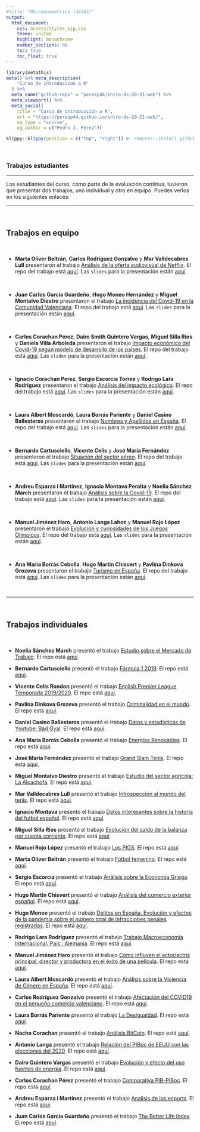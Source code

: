 ```yaml
---
#title: "Macroenometrics (44343)"
output:
  html_document:
    css: assets/styles_pjp.css
    theme: united
    highlight: monochrome 
    number_sections: no
    toc: true
    toc_float: true
---
```



```r
library(metathis)
meta() %>% meta_description(
    "Curso de introduccion a R"
  ) %>% 
  meta_name("github-repo" = "perezp44/intro-ds-20-21-web") %>% 
  meta_viewport() %>% 
  meta_social(
    title = "Curso de introducción a R",
    url = "https://perezp44.github.io/intro-ds-20-21-web/",
    og_type = "course",
    og_author = c("Pedro J. Pérez"))
```



```r
klippy::klippy(position = c("top", "right")) #- remotes::install_github("rlesur/klippy")
```


<br>

### Trabajos estudiantes

-----------------------------------

Los estudiantes del curso, como parte de la evaluación continua, tuvieron que presentar dos trabajos, uno individual y otro en equipo. Puedes verlos en los siguientes enlaces:


-----------------------------------

<br>

## Trabajos en equipo

<br>


- **Marta Oliver Beltrán**, **Carlos Rodríguez Gonzalvo** y **Mar Valldecabres Lull** presentaron el trabajo [Análisis de la oferta audiovisual de Netflix](https://martaoliver.github.io/trabajo_BigData_equipo/){target="_blank"}. El repo del trabajo está [aquí](https://github.com/martaoliver/trabajo_BigData_equipo){target="_blank"}.  Las `slides` para la presentación están [aquí](https://martaoliver.github.io/trabajo_BigData_slides/){target="_blank"}.

<br> 

- **Juan Carlos García Guardeño**, **Hugo Moneo Hernández** y **Miguel Montalvo Diestro** presentaron el trabajo [La incidencia del Covid-19 en la Comunidad Valenciana](https://Miguercios.github.io/trabajo_BigData_equipo/){target="_blank"}. El repo del trabajo está [aquí](https://github.com/Miguercios/trabajo_BigData_equipo){target="_blank"}. Las `slides` para la presentación están [aquí](https://Miguercios.github.io/trabajo_BigData_slides/){target="_blank"}.

<br>

- **Carlos Corachan Pérez**, **Dairo Smith Quintero Vargas**, **Miguel Silla Rios** y **Daniela Villa Arboleda** presentaron el trabajo [Impacto económico del Covid-19 según modelo de desarrollo de los países](https://Daiquin.github.io/trabajo_BigData_equipo/){target="_blank"}. El repo del trabajo está [aquí](https://github.com/Daiquin/trabajo_BigData_equipo){target="_blank"}. Las `slides` para la presentación están [aquí](https://Daiquin.github.io/trabajo_BigData_slides/){target="_blank"}.

<br>

- **Ignacio Corachan Perez**, **Sergio Escorcia Torres** y **Rodrigo Lara Rodriguez** presentaron el trabajo [Análisis del impacto ecológico](https://rodri45l.github.io/trabajo_BigData_equipo/){target="_blank"}. El repo del trabajo está [aquí](https://github.com/rodri45l/trabajo_BigData_equipo){target="_blank"}. Las `slides` para la presentación están [aquí](https://rodri45l.github.io/trabajo_BigData_slides/){target="_blank"}.

<br>


- **Laura Albert Moscardó**, **Laura Borrás Pariente** y **Daniel Casino Ballesteros** presentaron el trabajo [Nombres y Apellidos en España](https://dasdfg098.github.io/trabajo_BigData_equipo/){target="_blank"}. El repo del trabajo está [aquí](https://github.com/dasdfg098/trabajo_BigData_equipo){target="_blank"}. Las `slides` para la presentación están [aquí](https://dasdfg098.github.io/trabajo_BigData_slides/){target="_blank"}.

<br>

- **Bernardo Cartusciello**, **Vicente Celis** y **José María Fernández** presentaron el trabajo [Situación del sector aéreo](https://bernicartusciello.github.io/trabajo_BigData_equipo/){target="_blank"}. El repo del trabajo está [aquí](https://github.com/bernicartusciello/trabajo_BigData_equipo){target="_blank"}. Las `slides` para la presentación están [aquí](https://bernicartusciello.github.io/trabajo_BigData_slides/){target="_blank"}.


<br>

- **Andreu Esparza i Martinez**, **Ignacio Montava Peralta** y **Noelia Sánchez March** presentaron el trabajo [Análisis sobre la Covid-19](https://nosan5.github.io/trabajo_BigData_equipo/){target="_blank"}. El repo del trabajo está [aquí](https://github.com/nosan5/trabajo_BigData_equipo){target="_blank"}. Las `slides` para la presentación están [aquí](https://nosan5.github.io/trabajo_BigData_slides/){target="_blank"}.

<br>

- **Manuel Jiménez Haro**, **Antonio Langa Lahoz** y **Manuel Rojo López** presentaron el trabajo [Evolución y curiosidades de los Juegos Olímpicos](https://manujimenez62.github.io/trabajo_BigData_equipo/){target="_blank"}. El repo del trabajo está [aquí](https://github.com/manujimenez62/trabajo_BigData_equipo){target="_blank"}. Las `slides` para la presentación están [aquí](https://manujimenez62.github.io/trabajo_BigData_slides/){target="_blank"}.


<br>

- **Ana Maria Borrás Cebolla**, **Hugo Martin Chisvert** y **Pavlina Dinkova Grozeva** presentaron el trabajo [Turismo en España](https://xi765.github.io/trabajo_BigData_equipo/){target="_blank"}. El repo del trabajo está [aquí](https://github.com/xi765/trabajo_BigData_equipo){target="_blank"}. Las `slides` para la presentación están [aquí](https://xi765.github.io/trabajo_BigData_slides/){target="_blank"}.



<br>


----------------------------------

<br>

## Trabajos individuales

<br>

- **Noelia Sánchez March** presentó el trabajo [Estudio sobre el Mercado de Trabajo](https://nosan5.github.io/trabajo_BigData/){target="_blank"}. El repo está [aquí](https://github.com/nosan5/trabajo_BigData){target="_blank"}.

- **Bernardo Cartusciello** presentó el trabajo [Fórmula 1 2019](https://bernicartusciello.github.io/trabajo_BigData/){target="_blank"}. El repo está [aquí](https://github.com/bernicartusciello/trabajo_BigData){target="_blank"}.

- **Vicente Celis Rondon** presentó el trabajo [English Premier League Temporada 2019/2020](https://vicentecelisr.github.io/trabajo_BigData/){target="_blank"}. El repo está [aquí](https://github.com/vicentecelisr/trabajo_BigData){target="_blank"}.

- **Pavlina Dinkova Grozeva** presentó el trabajo [Criminalidad en el mundo](https://pavlinadinkova.github.io/trabajo_BigData/){target="_blank"}. El repo está [aquí](https://github.com/pavlinadinkova/trabajo_BigData){target="_blank"}.

- **Daniel Casino Ballesteros** presentó el trabajo [Datos y estadísticas de Youtube: Bad Gyal](https://dasdfg098.github.io/trabajo_BigData/){target="_blank"}. El repo está [aquí](https://github.com/dasdfg098/trabajo_BigData){target="_blank"}.

- **Ana María Borrás Cebolla** presentó el trabajo [Energías Renovables](https://AnaMaria1198.github.io/trabajo_BigData/){target="_blank"}. El repo está [aquí](https://github.com/AnaMaria1198/trabajo_BigData){target="_blank"}.

- **José María Fernández** presentó el trabajo [Grand Slam Tenis](https://josemafc.github.io/trabajo_BigData/){target="_blank"}. El repo está [aquí](https://github.com/josemafc/trabajo_BigData){target="_blank"}.

- **Miguel Montalvo Diestro** presentó el trabajo [Estudio del sector agrícola: La Alcachofa](https://miguercios.github.io/trabajo_BigData/){target="_blank"}. El repo está [aquí](https://github.com/miguercios/trabajo_BigData){target="_blank"}.

- **Mar Valldecabres Lull** presentó el trabajo [Introspección al mundo del tenis](https://Valldecabres.github.io/trabajo_BigData/){target="_blank"}. El repo está [aquí](https://github.com/Valldecabres/trabajo_BigData){target="_blank"}.

- **Ignacio Montava** presentó el trabajo [Datos interesantes sobre la historia del futbol español](https://imontava10.github.io/trabajo_BigData/){target="_blank"}. El repo está [aquí](https://github.com/imontava10/trabajo_BigData){target="_blank"}.

- **Miguel Silla Ríos** presentó el trabajo [Evolución del saldo de la balanza por cuenta corriente](https://MiguelSillaRios.github.io/trabajo_BigData/){target="_blank"}. El repo está [aquí](https://github.com/MiguelSillaRios/trabajo_BigData){target="_blank"}.

- **Manuel Rojo López** presentó el trabajo [Los PIGS](https://roloma6.github.io/trabajo_BigData/){target="_blank"}. El repo está [aquí](https://github.com/roloma6/trabajo_BigData){target="_blank"}.

- **Marta Oliver Beltrán** presentó el trabajo [Fútbol femenino](https://martaoliver.github.io/trabajo_BigData/){target="_blank"}. El repo está [aquí](https://github.com/martaoliver/trabajo_BigData){target="_blank"}.

- **Sergio Escorcia** presentó el trabajo [Análisis sobre la Economía Griega](https://seresto.github.io/trabajo_BigData/){target="_blank"}. El repo está [aquí](https://github.com/seresto/trabajo_BigData){target="_blank"}.
 
- **Hugo Martin Chisvert** presentó el trabajo [Análisis del comercio exterior español](https://xi765.github.io/trabajo_BigData/){target="_blank"}. El repo está [aquí](https://github.com/xi765/trabajo_BigData){target="_blank"}.

- **Hugo Moneo** presentó el trabajo [Delitos en España. Evolución y efectos de la pandemia sobre el número total de infracciones penales registradas](https://hugomn0.github.io/trabajo_BigData/){target="_blank"}. El repo está [aquí](https://github.com/hugomn0/trabajo_BigData){target="_blank"}.

- **Rodrigo Lara Rodríguez** presentó el trabajo [Trabajo Macroeconomía Internacional. País : Alemania](https://rodri45l.github.io/trabajo_BigData/){target="_blank"}. El repo está [aquí](https://github.com/rodri45l/trabajo_BigData){target="_blank"}.

- **Manuel Jiménez Haro** presentó el trabajo [Cómo influyen el actor/actriz principal, director y productora en el éxito de una película](https://manujimenez62.github.io/trabajo_BigData/){target="_blank"}. El repo está [aquí](https://github.com/manujimenez62/trabajo_BigData){target="_blank"}.

- **Laura Albert Moscardó** presentó el trabajo [Análisis sobre la Violencia de Género en España](https://laualmos.github.io/trabajo_BigData/){target="_blank"}. El repo está [aquí](https://github.com/laualmos/trabajo_BigData){target="_blank"}.

- **Carlos Rodríguez Gonzalvo** presentó el trabajo [Afectación del COVID19 en el pequeño comercio valenciano](https://carlosrodriguezgonzalvo.github.io/trabajo_BigData/){target="_blank"}. El repo está [aquí](https://github.com/carlosrodriguezgonzalvo/trabajo_BigData){target="_blank"}.

- **Laura Borrás Pariente** presentó el trabajo [La Desigualdad](https://laura3699.github.io/trabajo_BigData/){target="_blank"}. El repo está [aquí](https://github.com/laura3699/trabajo_BigData){target="_blank"}.

- **Nacho Corachan** presentó el trabajo [Análisis BitCoin](https://Nacho-CP.github.io/trabajo_BigData/){target="_blank"}. El repo está [aquí](https://github.com/Nacho-CP/trabajo_BigData){target="_blank"}.


- **Antonio Langa** presentó el trabajo [Relación del PIBpc de EEUU con las elecciones del 2020](https://Antonio202021.github.io/trabajo_BigData/){target="_blank"}. El repo está [aquí](https://github.com/Antonio202021/trabajo_BigData){target="_blank"}.


- **Dairo Quintero Vargas** presentó el trabajo [Evolución y efecto del uso fuentes de energía](https://Daiquin.github.io/trabajo_BigData/){target="_blank"}. El repo está [aquí](https://github.com/Daiquin/trabajo_BigData){target="_blank"}.


- **Carlos Corachan Pérez** presentó el trabajo [Comparativa PIB-PIBpc](https://carcope.github.io/trabajo_BigData/){target="_blank"}. El repo está [aquí](https://github.com/carcope/trabajo_BigData){target="_blank"}.

- **Andreu Esparza i Martínez** presentó el trabajo [Analisis de los esports](https://Andreuesparza.github.io/trabajo_BigData/){target="_blank"}. El repo está [aquí](https://github.com/Andreuesparza/trabajo_BigData){target="_blank"}.


- **Juan Carlos García Guardeño** presentó el trabajo [The Better Life Index](https://carlosmanises.github.io/trabajo_BigData/){target="_blank"}. El repo está [aquí](https://github.com/carlosmanises/trabajo_BigData){target="_blank"}.




<br><br><br>


<div class="tocify-extend-page" data-unique="tocify-extend-page" style="height: 0;"></div>
